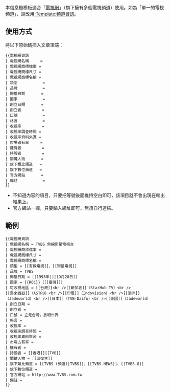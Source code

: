<includeonly>{{esoteric}}<!-- 在這裡加入模板的保護標識 --></includeonly><noinclude>{{template doc page viewed directly}}</noinclude>
<!-- 在本行下編輯模板說明 -->
本信息框模板適合「[[電視網]]」（旗下擁有多個電視頻道）使用。如為「單一的電視頻道」，請改用[[:Template:頻道資訊]]。

==使用方式==
將以下原始碼插入文章頂端：
<div style="width: 250px;">
<pre>
{{電視網資訊
| 電視網名稱     = 
| 電視網商標檔案 = 
| 電視網商標尺寸 = 
| 電視網商標名稱 = 
| 類型           = 
| 品牌           = 
| 開播日期       = 
| 國家           = 
| 創立日期       = 
| 創立者         = 
| 口號           = 
| 格言           = 
| 收視率         = 
| 收視率調查時間 = 
| 收視率資料來源 = 
| 市場占有率     = 
| 擁有者         = 
| 持股者         = 
| 關鍵人物       = 
| 旗下類比頻道   = 
| 旗下數位頻道   = 
| 官方網站       = 
| 備註           = 
}}
</pre>
</div>
*不知道內容的項目，只要把等號後面維持空白即可，該項目就不會出現在輸出結果上。
*官方網站一欄，只要輸入網址即可，無須自行連結。

==範例==
{{電視網資訊
| 電視網名稱     = TVBS 無線衛星電視台
| 電視網商標檔案 = 
| 電視網商標尺寸 = 
| 電視網商標名稱 = 
| 類型           = [[有線電視]]、[[衛星電視]]
| 品牌           = TVBS
| 開播日期       = [[1993年]][[9月28日]]
| 國家 = {{ROC}}（[[台灣]]）
| 創立日期       = 
| 創立者         = 
| 口號           = 立足台灣，放眼世界
| 格言           = 
| 收視率         = 
| 收視率調查時間 = 
| 收視率資料來源 = 
| 市場占有率     = 
| 擁有者         = 
| 持股者         = [[香港]][[TVB]]
| 關鍵人物       = [[邱復生]]
| 旗下類比頻道   = [[TVBS (頻道)|TVBS]]、[[TVBS-NEWS]]、[[TVBS-G]]
| 旗下數位頻道   = 
| 官方網站       = http://www.TVBS.com.tw
| 備註           = 
|}}
<pre>
{{電視網資訊
| 電視網名稱 = TVBS 無線衛星電視台
| 電視網商標檔案 = 
| 電視網商標尺寸 = 
| 電視網商標名稱 = 
| 類型 = [[有線電視]]、[[衛星電視]]
| 品牌 = TVBS
| 開播日期 = [[1993年]][[9月28日]]
| 國家 = {{ROC}}（[[臺灣]]）
| 可收視地區 = [[台灣]]<br />[[新加坡]]（StarHub TV）<br />
[[馬來西亞]]（ASTRO）<br />[[印尼]]（Indovision）<br />[[澳洲]]
（Jadeworld）<br />[[日本]]（TVB-Daifu）<br />[[美國]]（Jadeworld）
| 創立日期 = 
| 創立者 = 
| 口號 = 立足台灣，放眼世界
| 格言 = 
| 收視率 = 
| 收視率調查時間 = 
| 收視率資料來源 = 
| 市場占有率 = 
| 擁有者 = 
| 持股者 = [[香港]][[TVB]]
| 關鍵人物 = [[邱復生]]
| 旗下類比頻道 = [[TVBS (頻道)|TVBS]]、[[TVBS-NEWS]]、[[TVBS-G]]
| 旗下數位頻道 = 
| 官方網站 = http://www.TVBS.com.tw
| 備註 = 
}}
</pre>

{{Film and Television related infobox templates|state=expanded}}
{{Organization infoboxes|state=expanded}}
<includeonly>{{Sandbox other||<!-- 本行下加入模板的分類 -->
[[Category:电视台模板]]
[[Category:電視信息框模板|B]]
[[Category:企業信息框模板|B]]
}}</includeonly>